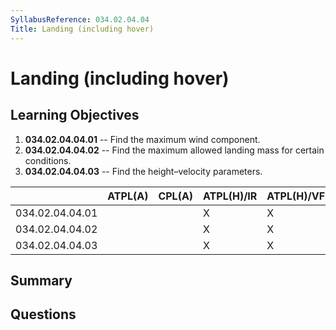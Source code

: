```yaml
---
SyllabusReference: 034.02.04.04
Title: Landing (including hover)
---
```


# Landing (including hover)

## Learning Objectives

1.  **034.02.04.04.01** -- Find the maximum wind component.
2.  **034.02.04.04.02** -- Find the maximum allowed landing mass for certain
    conditions.
3.  **034.02.04.04.03** -- Find the height–velocity parameters.

|                 | ATPL(A) | CPL(A) | ATPL(H)/IR | ATPL(H)/VFR | CPL(H) | IR | CBIR(A) |
| --------------- | ------- | ------ | ---------- | ----------- | ------ | -- | ------- |
| 034.02.04.04.01 |         |        | X          | X           | X      |    |         |
| 034.02.04.04.02 |         |        | X          | X           | X      |    |         |
| 034.02.04.04.03 |         |        | X          | X           | X      |    |         |

## Summary

## Questions
